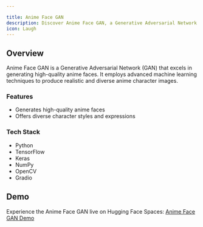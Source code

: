 ```yaml
---

title: Anime Face GAN
description: Discover Anime Face GAN, a Generative Adversarial Network that uses advanced machine learning to generate high-quality anime faces.
icon: Laugh
---
```


## Overview

Anime Face GAN is a Generative Adversarial Network (GAN) that excels in generating high-quality anime faces. It employs advanced machine learning techniques to produce realistic and diverse anime character images.

### Features

-   Generates high-quality anime faces
-   Offers diverse character styles and expressions

### Tech Stack

-   Python
-   TensorFlow
-   Keras
-   NumPy
-   OpenCV
-   Gradio

## Demo

Experience the Anime Face GAN live on Hugging Face Spaces: [Anime Face GAN Demo](https://huggingface.co/spaces/kimteyley/anime-face-gan)